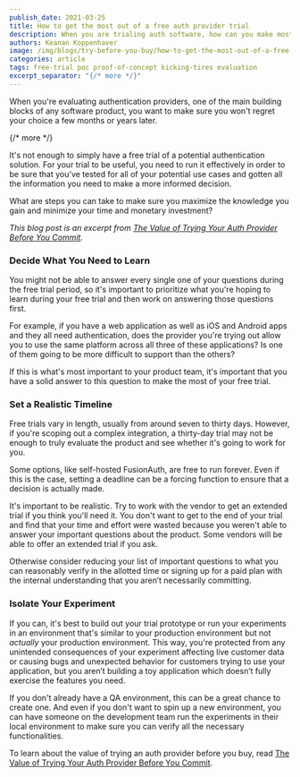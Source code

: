 ```yaml
---
publish_date: 2021-03-25 
title: How to get the most out of a free auth provider trial
description: When you are trialing auth software, how can you make most effective use of this time?
authors: Keanan Koppenhaver
image: /img/blogs/try-before-you-buy/how-to-get-the-most-out-of-a-free-auth-provider-trial-header-image.png
categories: article
tags: free-trial poc proof-of-concept kicking-tires evaluation
excerpt_separator: "{/* more */}"
---
```

When you're evaluating authentication providers, one of the main building blocks of any software product, you want to make sure you won't regret your choice a few months or years later. 

{/* more */}

It's not enough to simply have a free trial of a potential authentication solution. For your trial to be useful, you need to run it effectively in order to be sure that you've tested for all of your potential use cases and gotten all the information you need to make a more informed decision.

What are steps you can take to make sure you maximize the knowledge you gain and minimize your time and monetary investment?

_This blog post is an excerpt from [The Value of Trying Your Auth Provider Before You Commit](/learn/expert-advice/identity-basics/try-before-you-buy)._

### Decide What You Need to Learn

You might not be able to answer every single one of your questions during the free trial period, so it's important to prioritize what you're hoping to learn during your free trial and then work on answering those questions first.

For example, if you have a web application as well as iOS and Android apps and they all need authentication, does the provider you're trying out allow you to use the same platform across all three of these applications? Is one of them going to be more difficult to support than the others? 

If this is what's most important to your product team, it's important that you have a solid answer to this question to make the most of your free trial.

### Set a Realistic Timeline

Free trials vary in length, usually from around seven to thirty days. However, if you're scoping out a complex integration, a thirty-day trial may not be enough to truly evaluate the product and see whether it's going to work for you.

Some options, like self-hosted FusionAuth, are free to run forever. Even if this is the case, setting a deadline can be a forcing function to ensure that a decision is actually made. 

It's important to be realistic. Try to work with the vendor to get an extended trial if you think you'll need it. You don't want to get to the end of your trial and find that your time and effort were wasted because you weren't able to answer your important questions about the product. Some vendors will be able to offer an extended trial if you ask.

Otherwise consider reducing your list of important questions to what you can reasonably verify in the allotted time or signing up for a paid plan with the internal understanding that you aren’t necessarily committing.

### Isolate Your Experiment

If you can, it's best to build out your trial prototype or run your experiments in an environment that's similar to your production environment but not _actually_ your production environment. This way, you're protected from any unintended consequences of your experiment affecting live customer data or causing bugs and unexpected behavior for customers trying to use your application, but you aren’t building a toy application which doesn’t fully exercise the features you need.

If you don't already have a QA environment, this can be a great chance to create one. And even if you don't want to spin up a new environment, you can have someone on the development team run the experiments in their local environment to make sure you can verify all the necessary functionalities.

To learn about the value of trying an auth provider before you buy, read [The Value of Trying Your Auth Provider Before You Commit](/learn/expert-advice/identity-basics/try-before-you-buy).
